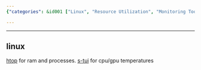 ```yaml
---
{"categories": &id001 ["Linux", "Resource Utilization", "Monitoring Tools", "htop", "s-tui", "RAM", "CPU/GPU Temperatures"], "category": "System Monitoring", "date": "2023-08-13 07:14:25", "description": "This Resource Utilization Monitor Tool is specifically designed for Linux systems, providing features such as htop to track RAM usage and processes, along with s-tui for monitoring CPU/GPU temperatures. It is a helpful tool for keeping an eye on system resources in real-time.", "tags": *id001, "title": "resource utilization monitor tool"}

---
```


------

## linux

[htop](https://htop.dev/) for ram and processes. [s-tui](https://github.com/amanusk/s-tui) for cpu/gpu temperatures

